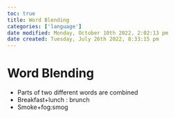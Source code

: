 ```yaml
---
toc: true
title: Word Blending
categories: ['language']
date modified: Monday, October 10th 2022, 2:02:13 pm
date created: Tuesday, July 26th 2022, 8:33:15 pm
---
```


# Word Blending
- Parts of two different words are combined
- Breakfast+lunch : brunch
- Smoke+fog:smog



